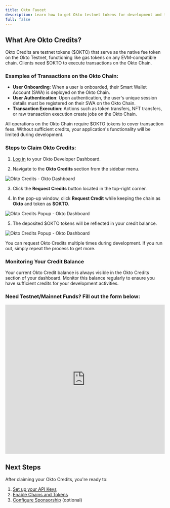 ```yaml
---
title: Okto Faucet
description: Learn how to get Okto testnet tokens for development and testing
full: false
---
```


## What Are Okto Credits?

Okto Credits are testnet tokens ($OKTO) that serve as the native fee token on the Okto Testnet, functioning like gas tokens on any EVM-compatible chain. Clients need $OKTO to execute transactions on the Okto Chain.

### Examples of Transactions on the Okto Chain:
- **User Onboarding**: When a user is onboarded, their Smart Wallet Account (SWA) is deployed on the Okto Chain.
- **User Authentication**: Upon authentication, the user's unique session details must be registered on their SWA on the Okto Chain.
- **Transaction Execution**: Actions such as token transfers, NFT transfers, or raw transaction execution create jobs on the Okto Chain.

<Callout type="info">
All operations on the Okto Chain require $OKTO tokens to cover transaction fees. Without sufficient credits, your application's functionality will be limited during development.
</Callout>

### Steps to Claim Okto Credits:

1. [Log in](https://dashboard.okto.tech/login) to your Okto Developer Dashboard.

2. Navigate to the **Okto Credits** section from the sidebar menu.

![Okto Credits - Okto Dashboard](/images/dashboard-img-v2/dashboard-okto-credits-v2.png)

3. Click the **Request Credits** button located in the top-right corner.  

4. In the pop-up window, click **Request Credit** while keeping the chain as **Okto** and token as **$OKTO**.

![Okto Credits Popup - Okto Dashboard](/images/dashboard-img-v2/dashboard-okto-credits-popup-v2.png)

5. The deposited $OKTO tokens will be reflected in your credit balance.

![Okto Credits Popup - Okto Dashboard](/images/dashboard-img-v2/dashboard-okto-credits-success-v2.png)

<Callout type="tip">
You can request Okto Credits multiple times during development. If you run out, simply repeat the process to get more.
</Callout>

### Monitoring Your Credit Balance

Your current Okto Credit balance is always visible in the Okto Credits section of your dashboard. Monitor this balance regularly to ensure you have sufficient credits for your development activities.

### **Need Testnet/Mainnet Funds? Fill out the form below:**

<div style={{ width: '100%', maxWidth: '100%', margin: '0 auto' }}>
  <iframe
    id="typeform-widget"
    title="Troubleshooting Form"
    src="https://coindcx.typeform.com/to/oXtDR5xw"
    width="100%"
    height="470px"
    frameBorder="0"
    allowFullScreen
    style={{ 
      border: 'none', 
      borderRadius: '5px',
      boxShadow: '0 2px 8px rgba(0,0,0,0.05)'
    }}
  ></iframe>
</div>

## Next Steps

After claiming your Okto Credits, you're ready to:

1. [Set up your API Keys](/docs/developer-admin-dashboard/api-key)
2. [Enable Chains and Tokens](/docs/developer-admin-dashboard/wallet-control)
3. [Configure Sponsorship](/docs/developer-admin-dashboard/sponsorship) (optional)